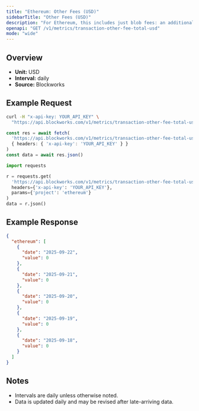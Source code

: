 ```yaml
---
title: "Ethereum: Other Fees (USD)"
sidebarTitle: "Other Fees (USD)"
description: "For Ethereum, this includes just blob fees: an additional fee for transactions that post data to \"blobs,\" which are specialized data availability solutions for L2 blockchains."
openapi: "GET /v1/metrics/transaction-other-fee-total-usd"
mode: "wide"
---
```


## Overview

- **Unit:** USD
- **Interval:** daily
- **Source:** Blockworks

## Example Request

<CodeGroup>

```bash cURL
curl -H "x-api-key: YOUR_API_KEY" \
  "https://api.blockworks.com/v1/metrics/transaction-other-fee-total-usd?project=ethereum"
```

```typescript TypeScript
const res = await fetch(
  'https://api.blockworks.com/v1/metrics/transaction-other-fee-total-usd?project=ethereum',
  { headers: { 'x-api-key': 'YOUR_API_KEY' } }
)
const data = await res.json()
```

```python Python
import requests

r = requests.get(
  'https://api.blockworks.com/v1/metrics/transaction-other-fee-total-usd',
  headers={'x-api-key': 'YOUR_API_KEY'},
  params={'project': 'ethereum'}
)
data = r.json()
```

</CodeGroup>

## Example Response

```json
{
  "ethereum": [
    {
      "date": "2025-09-22",
      "value": 0
    },
    {
      "date": "2025-09-21",
      "value": 0
    },
    {
      "date": "2025-09-20",
      "value": 0
    },
    {
      "date": "2025-09-19",
      "value": 0
    },
    {
      "date": "2025-09-18",
      "value": 0
    }
  ]
}
```

## Notes
- Intervals are daily unless otherwise noted.
- Data is updated daily and may be revised after late-arriving data.